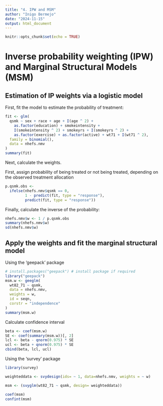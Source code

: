 ```yaml
---
title: "4. IPW and MSM"
author: "Inigo Bermejo"
date: "2024-11-15"
output: html_document
---
```


```r
knitr::opts_chunk$set(echo = TRUE)
```

# Inverse probability weighting (IPW) and Marginal Structural Models (MSM)

## Estimation of IP weights via a logistic model

First, fit the model to estimate the probability of treatment:

```r
fit <- glm(
  qsmk ~ sex + race + age + I(age ^ 2) +
    as.factor(education) + smokeintensity +
    I(smokeintensity ^ 2) + smokeyrs + I(smokeyrs ^ 2) +
    as.factor(exercise) + as.factor(active) + wt71 + I(wt71 ^ 2),
  family = binomial(),
  data = nhefs.nmv
)
summary(fit)
```

Next, calculate the weights.

First, assign probability of being treated or not being treated, depending on the observed treatment allocation

```r
p.qsmk.obs <-
  ifelse(nhefs.nmv$qsmk == 0,
         1 - predict(fit, type = "response"),
         predict(fit, type = "response"))
```

Finally, calculate the inverse of the probability:

```r
nhefs.nmv$w <- 1 / p.qsmk.obs
summary(nhefs.nmv$w)
sd(nhefs.nmv$w)
```

## Apply the weights and fit the marginal structural model

Using the 'geepack' package

```r
# install.packages("geepack") # install package if required
library("geepack")
msm.w <- geeglm(
  wt82_71 ~ qsmk,
  data = nhefs.nmv,
  weights = w,
  id = seqn,
  corstr = "independence"
)
summary(msm.w)

```

Calculate confidence interval

```r
beta <- coef(msm.w)
SE <- coef(summary(msm.w))[, 2]
lcl <- beta - qnorm(0.975) * SE
ucl <- beta + qnorm(0.975) * SE
cbind(beta, lcl, ucl)

```

Using the 'survey' package

```r

library(survey)

weighteddata <- svydesign(ids= ~ 1, data=nhefs.nmv, weights = ~ w)

msm <- (svyglm(wt82_71 ~ qsmk, design= weighteddata))

coef(msm)
confint(msm)
```
